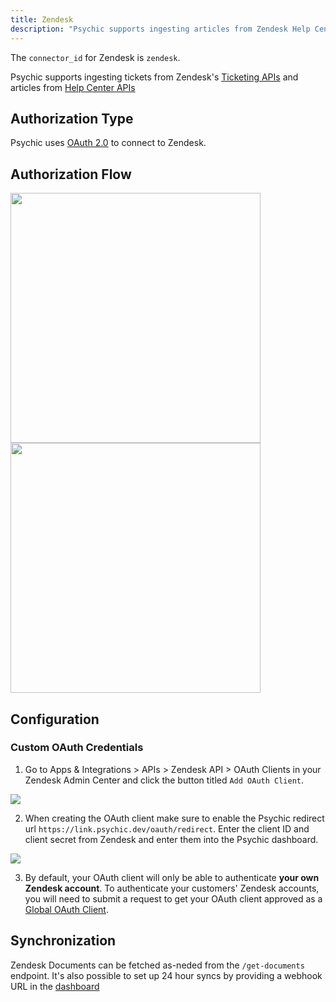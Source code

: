 ```yaml
---
title: Zendesk
description: "Psychic supports ingesting articles from Zendesk Help Center."
---
```

The `connector_id` for Zendesk is `zendesk`.

Psychic supports ingesting tickets from Zendesk's [Ticketing APIs](https://developer.zendesk.com/api-reference/ticketing/introduction/) and articles from [Help Center APIs](https://developer.zendesk.com/api-reference/help_center/help-center-api/introduction/)

## Authorization Type
Psychic uses [OAuth 2.0](https://developer.zendesk.com/documentation/ticketing/working-with-oauth/creating-and-using-oauth-tokens-with-the-api/) to connect to Zendesk. 

## Authorization Flow
<Accordion title="Show screenshots">
<img width="400" src="https://github.com/psychic-api/docs/assets/14931371/121d57cc-abfe-427d-ae4a-6a180384563e"/>
<img width="400" src="https://github.com/psychic-api/docs/assets/14931371/a2a2060e-3b9f-4375-ad2c-1b36b5d77aea"/>
</Accordion>

## Configuration

### Custom OAuth Credentials
1. Go to Apps & Integrations > APIs > Zendesk API > OAuth Clients in your Zendesk Admin Center and click the button titled `Add OAuth Client`.

![](https://github.com/psychic-api/docs/assets/13636019/b106ca87-4c3e-42a0-9cf3-de01c487a0a5)

2. When creating the OAuth client make sure to enable the Psychic redirect url `https://link.psychic.dev/oauth/redirect`. Enter the client ID and client secret from Zendesk and enter them into the Psychic dashboard.

![](https://github.com/psychic-api/docs/assets/13636019/56689804-c5da-4026-abcd-c42aab61e700)

3. By default, your OAuth client will only be able to authenticate **your own Zendesk account**. To authenticate your customers' Zendesk accounts, you will need to submit a request to get your OAuth client approved as a [Global OAuth Client](https://developer.zendesk.com/documentation/marketplace/building-a-marketplace-app/set-up-a-global-oauth-client/).

## Synchronization
Zendesk Documents can be fetched as-neded from the `/get-documents` endpoint. 
It's also possible to set up 24 hour syncs by providing a webhook URL in the [dashboard](https://dashboard.psychic.dev/syncs)
